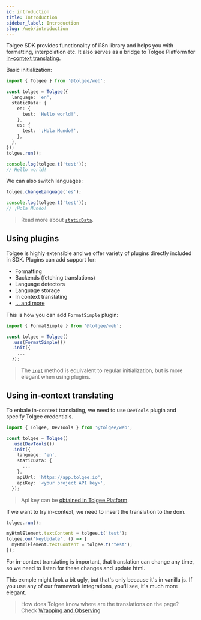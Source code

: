 ```yaml
---
id: introduction
title: Introduction
sidebar_label: Introduction
slug: /web/introduction
---
```


Tolgee SDK provides functionality of i18n library and helps you with formatting, interpolation etc.
It also serves as a bridge to Tolgee Platform for [in-context translating](/features/dev-tools#in-context).

Basic initialization:

```ts
import { Tolgee } from '@tolgee/web';

const tolgee = Tolgee({
  language: 'en',
  staticData: {
    en: {
      test: 'Hello world!',
    },
    es: {
      test: '¡Hola Mundo!',
    },
  },
});
tolgee.run();

console.log(tolgee.t('test'));
// Hello world!
```

We can also switch languages:

```ts
tolgee.changeLanguage('es');

console.log(tolgee.t('test'));
// ¡Hola Mundo!
```

> Read more about [`staticData`](./core-api/options#staticdata).

## Using plugins

Tolgee is highly extensible and we offer variety of plugins directly included in SDK.
Plugins can add support for:

- Formatting
- Backends (fetching translations)
- Language detectors
- Language storage
- In context translating
- [... and more](./core-api/plugin-api)

This is how you can add `FormatSimple` plugin:

```ts
import { FormatSimple } from '@tolgee/web';

const tolgee = Tolgee()
  .use(FormatSimple())
  .init({
    ...
  });
```

> The [`init`](./core-api/tolgee#init) method is equivalent to regular initialization,
> but is more elegant when using plugins.

## Using in-context translating

To enbale in-context translating, we need to use `DevTools` plugin and specify Tolgee credentials.

```ts
import { Tolgee, DevTools } from '@tolgee/web';

const tolgee = Tolgee()
  .use(DevTools())
  .init({
    language: 'en',
    staticData: {
      ...
    },
    apiUrl: 'https://app.tolgee.io',
    apiKey: '<your project API key>',
  });
```

> Api key can be [obtained in Tolgee Platform](../platform/api-keys-and-pat-tokens).

If we want to try in-context, we need to insert the translation to the dom.

```ts
tolgee.run();

myHtmlElement.textContent = tolgee.t('test');
tolgee.on('keyUpdate', () => {
  myHtmlElement.textContent = tolgee.t('test');
});
```

For in-context translating is important, that translation can change any time, so we need to
listen for these changes and update html.

This exmple might look a bit ugly, but that's only because it's in vanilla js. If you use any of our
framework integrations, you'll see, it's much more elegant.

> How does Tolgee know where are the translations on the page? Check [Wrapping and Observing](./wrapping)
